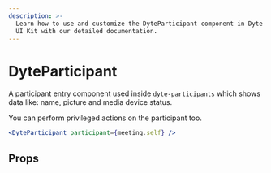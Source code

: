 ```yaml
---
description: >-
  Learn how to use and customize the DyteParticipant component in Dyte's React
  UI Kit with our detailed documentation.
---
```


# DyteParticipant

A participant entry component used inside `dyte-participants` which shows data like:
name, picture and media device status.

You can perform privileged actions on the participant too.

```jsx live
<DyteParticipant participant={meeting.self} />
```

## Props

<PropsTable of="dyte-participant" />

<head>
  <title>React UI Kit DyteParticipant</title>
</head>

